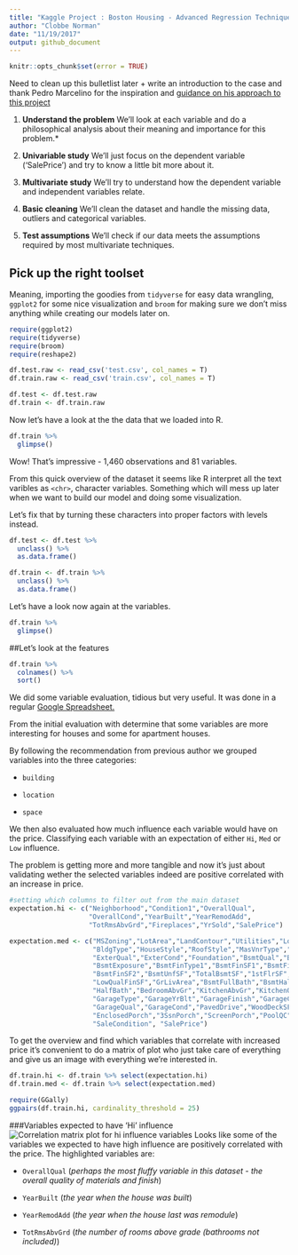 ```yaml
---
title: "Kaggle Project : Boston Housing - Advanced Regression Techniques"
author: "Clobbe Norman"
date: "11/19/2017"
output: github_document
---
```


```r
knitr::opts_chunk$set(error = TRUE)
```

Need to clean up this bulletlist later + write an introduction to the case and thank Pedro Marcelino for the inspiration and [guidance on his approach to this project](https://www.kaggle.com/pmarcelino/comprehensive-data-exploration-with-python)

1. **Understand the problem**
We'll look at each variable and do a philosophical analysis about their meaning and importance for this problem.*

2. **Univariable study**
We'll just focus on the dependent variable ('SalePrice') and try to know a little bit more about it.

3. **Multivariate study**
We'll try to understand how the dependent variable and independent variables relate.

4. **Basic cleaning**
We'll clean the dataset and handle the missing data, outliers and categorical variables.

5. **Test assumptions**
We'll check if our data meets the assumptions required by most multivariate techniques.

## Pick up the right toolset

Meaning, importing the goodies from `tidyverse` for easy data wrangling, `ggplot2` for some nice visualization and `broom` for making sure we don't miss anything while creating our models later on.

```r
require(ggplot2)
require(tidyverse)
require(broom)
require(reshape2)

```

```r
df.test.raw <- read_csv('test.csv', col_names = T)
df.train.raw <- read_csv('train.csv', col_names = T)

df.test <- df.test.raw
df.train <- df.train.raw
```

Now let's have a look at the the data that we loaded into R.


```r
df.train %>% 
  glimpse()

```

Wow!
That's impressive - 1,460 observations and 81 variables.

From this quick overview of the dataset it seems like R interpret all the text varibles as `<chr>`, character variables. Something which will mess up later when we want to build our model and doing some visualization.

Let's fix that by turning these characters into proper factors with levels instead.


```r
df.test <- df.test %>% 
  unclass() %>% 
  as.data.frame()

df.train <- df.train %>% 
  unclass() %>% 
  as.data.frame()
```

Let's have a look now again at the variables.

```r
df.train %>%
  glimpse()

```



##Let's look at the features
```r
df.train %>% 
  colnames() %>% 
  sort()

```
We did some variable evaluation, tidious but very useful. It was done in a regular [Google Spreadsheet.](https://docs.google.com/spreadsheets/d/16RMnBO7TQLbaJIiphSrcFAlJq7ewtXyojskUUsE__FM/edit?usp=sharing)

From the initial evaluation with determine that some variables are more interesting for houses and some for apartment houses. 

By following the recommendation from previous author we grouped variables into the three categories:

* `building`

* `location`

* `space`

We then also evaluated how much influence each variable would have on the price. Classifying each variable with an expectation of either `Hi`, `Med` or `Low` influence.

The problem is getting more and more tangible and now it's just about validating wether the selected variables indeed are positive correlated with an increase in price. 

```r

#setting which columns to filter out from the main dataset
expectation.hi <- c("Neighborhood","Condition1","OverallQual",
                    "OverallCond","YearBuilt","YearRemodAdd",
                    "TotRmsAbvGrd","Fireplaces","YrSold","SalePrice")

expectation.med <- c("MSZoning","LotArea","LandContour","Utilities","LotConfig",
                     "BldgType","HouseStyle","RoofStyle","MasVnrType","MasVnrArea",
                     "ExterQual","ExterCond","Foundation","BsmtQual","BsmtCond",
                     "BsmtExposure","BsmtFinType1","BsmtFinSF1","BsmtFinType2",
                     "BsmtFinSF2","BsmtUnfSF","TotalBsmtSF","1stFlrSF","2ndFlrSF",
                     "LowQualFinSF","GrLivArea","BsmtFullBath","BsmtHalfBath","FullBath",
                     "HalfBath","BedroomAbvGr","KitchenAbvGr","KitchenQual","FireplaceQu",
                     "GarageType","GarageYrBlt","GarageFinish","GarageCars","GarageArea",
                     "GarageQual","GarageCond","PavedDrive","WoodDeckSF","OpenPorchSF",
                     "EnclosedPorch","3SsnPorch","ScreenPorch","PoolQC","MoSold","SaleType",
                     "SaleCondition", "SalePrice")

```


To get the overview and find which variables that correlate with increased price it's convenient to do a matrix of plot who just take care of everything and give us an image with everything we're interested in. 

```r
df.train.hi <- df.train %>% select(expectation.hi)
df.train.med <- df.train %>% select(expectation.med)

require(GGally)
ggpairs(df.train.hi, cardinality_threshold = 25)
```

###Variables expected to have 'Hi' influence
![Correlation matrix plot for hi influence variables](https://dl.dropboxusercontent.com/s/bry1ahaxnyu1s2c/Screenshot%202017-11-25%2023.08.43.png)
Looks like some of the variables we expected to have high influence are positively correlated with the price. The highlighted variables are:

*  `OverallQual` (*perhaps the most fluffy variable in this dataset - the overall quality of materials and finish*)

*  `YearBuilt` (*the year when the house was built*)

*  `YearRemodAdd` (*the year when the house last was remodule*)

*  `TotRmsAbvGrd` (*the number of rooms above grade (bathrooms not included)*)




```r

```